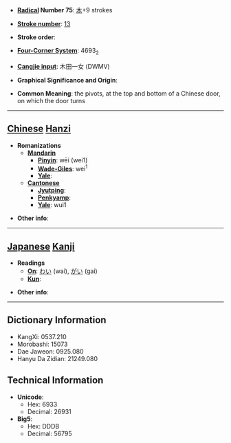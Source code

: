 * '''[[Wiktionary:Chinese radical index| Radical]] Number 75''': [[Wiktionary:Chinese radical index 木|木]]+9 strokes

* '''[[Wiktionary:Chinese total strokes index|Stroke number]]''': [[Wiktionary:Chinese total strokes index 13|13]]

* '''Stroke order''': 

* '''[[Wiktionary:Chinese four corner index|Four-Corner System]]''': 4693<sub>2</sub>

* '''[[Wiktionary:Chinese Cangjie index|Cangjie input]]''': 木田一女 (DWMV)

* '''Graphical Significance and Origin''': 

* '''Common Meaning''': the pivots, at the top and bottom of a Chinese door, on which the door turns

----

== [[Chinese]] [[Hanzi]] ==

* '''Romanizations'''
** '''[[Mandarin]]'''
*** '''[[Pinyin]]''': wēi (wei1)
*** '''[[Wade-Giles]]''': wei<sup>1</sup>
*** '''[[Yale]]''': 
** '''[[Cantonese]]'''
*** '''[[Jyutping]]''':
*** '''[[Penkyamp]]''': 
*** '''[[Yale]]''': wui1

* '''Other info''': 

----

== [[Japanese]] [[Kanji]] ==

* '''Readings'''
** '''[[On]]''': [[わい]] (wai), [[がい]] (gai)
** '''[[Kun]]''': 

* '''Other info''':  

----

== Dictionary Information ==

* KangXi: 0537.210
* Morobashi: 15073
* Dae Jaweon: 0925.080
* Hanyu Da Zidian: 21249.080

== Technical Information ==

* '''Unicode''':
** Hex: 6933
** Decimal: 26931
* '''Big5''':
** Hex: DDDB
** Decimal: 56795